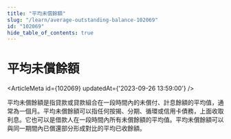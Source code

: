 ```yaml
---
title: "平均未償餘額"
slug: "/learn/average-outstanding-balance-102069"
id: "102069"
hide_table_of_contents: true
---
```



# 平均未償餘額

<ArticleMeta id={102069} updatedAt={'2023-09-26 13:59:00'} />
<div className='border-solid border-b border-t-0 my-4 border-[var(--ifm-color-gray-300)]' />

平均未償餘額是指貸款或貸款組合在一段時間內的未償付、計息餘額的平均值，通常為一個月。平均未償餘額可以指任何按揭、分期、循環或信用卡債務，上面收取利息。它也可以是借款人在一段時間內所有未償餘額的平均值。平均未償餘額可以與同一期間內已償還部分形成對比的平均已收餘額。
